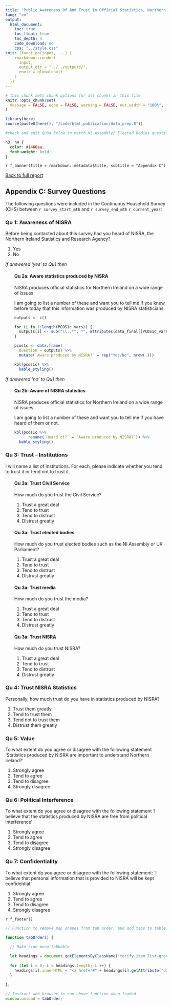 ```yaml
---
title: "Public Awareness Of And Trust In Official Statistics, Northern Ireland 2024"
lang: "en"
output:
  html_document:
    toc: true
    toc_float: true
    toc_depth: 4
    code_download: no
    css: "../style.css"
knit: (function(input, ...) {
    rmarkdown::render(
      input,
      output_dir = "../../outputs/",
      envir = globalenv()
    )
  })
---
```


<div id = "cookie-banner"></div>
<script src = "../cookies.js"></script>

```r
# this chunk sets chunk options for all chunks in this file
knitr::opts_chunk$set(
  message = FALSE, echo = FALSE, warning = FALSE, out.width = "100%", fig.height = 4
)

library(here)
source(paste0(here(), "/code/html_publication/data_prep.R"))

#check and edit Qu3a below to match NI Assembly/ Elected Bodies question
```

```css
h3, h4 {
  color: #1460aa;
  font-weight: bold;
}
```

<div data-nics-theme="`r nics_theme`">

`r f_banner(title = rmarkdown::metadata$title, subtitle = "Appendix C")` 

<div id="main" role="main">


[Back to full report](public-awareness-of-and-trust-in-official-statistics-northern-ireland-`r current_year`.html)

## Appendix C: Survey Questions

The following questions were included in the Continuous Household Survey (CHS) between `r survey_start_mth` and `r survey_end_mth` `r current_year`:

### Qu 1: Awareness of NISRA

Before being contacted about this survey had you heard of NISRA, the Northern Ireland Statistics and Research Agency?

1. Yes
1. No

_If answered 'yes' to Qu1 then_

<div style = "margin-left: 2em">

#### Qu 2a: Aware statistics produced by NISRA 

NISRA produces official statistics for Northern Ireland on a wide range of issues. 

I am going to list a number of these and want you to tell me if you knew before today that this information was produced by NISRA statisticians. 

```r

outputs <- c()

for (i in 1:length(PCOS1c_vars)) {
  outputs[i] <- sub("\\..*", "", attributes(data_final[[PCOS1c_vars[i]]])$label) %>% trimws()
}

pcos1c <- data.frame(
  Question = outputs) %>%
  mutate(`Aware produced by NISRA?` = rep("Yes/No", nrow(.)))

kbl(pcos1c) %>%
  kable_styling()

```

</div>

_If answered 'no' to Qu1 then_

<div style = "margin-left: 2em">

#### Qu 2b: Aware of NISRA statistics 

NISRA produces official statistics for Northern Ireland on a wide range of issues.

I am going to list a number of these and want you to tell me if you have heard of them or not.

```r
kbl(pcos1c %>%
      rename(`Heard of?` = `Aware produced by NISRA?`)) %>%
  kable_styling()
```

</div>

### Qu 3: Trust – Institutions

I will name a list of institutions. For each, please indicate whether you tend to trust it or tend not to trust it.

<div style = "margin-left: 2em">

#### Qu 3a: Trust Civil Service

How much do you trust the Civil Service?

1. Trust a great deal
1. Tend to trust
1. Tend to distrust
1. Distrust greatly

#### Qu 3a: Trust elected bodies

How much do you trust elected bodies such as the NI Assembly or UK Parliament?

1. Trust a great deal
1. Tend to trust
1. Tend to distrust
1. Distrust greatly

#### Qu 3a: Trust media

How much do you trust the media?

1. Trust a great deal
1. Tend to trust
1. Tend to distrust
1. Distrust greatly

#### Qu 3a: Trust NISRA

How much do you trust NISRA?

1. Trust a great deal
1. Tend to trust
1. Tend to distrust
1. Distrust greatly

</div>

### Qu 4: Trust NISRA Statistics

Personally, how much trust do you have in statistics produced by NISRA? 

1. Trust them greatly
1. Tend to trust them
1. Tend not to trust them
1. Distrust them greatly

### Qu 5: Value

To what extent do you agree or disagree with the following statement ‘Statistics produced by NISRA are important to understand Northern Ireland?’

1. Strongly agree
1. Tend to agree
1. Tend to disagree
1. Strongly disagree

### Qu 6: Political Interference

To what extent do you agree or disagree with the following statement ‘I believe that the statistics produced by NISRA are free from political interference’

1. Strongly agree
1. Tend to agree
1. Tend to disagree
1. Strongly disagree

### Qu 7: Confidentiality
To what extent do you agree or disagree with the following statement: 'I believe that personal information that is provided to NISRA will be kept confidential.'

1. Strongly agree
1. Tend to agree
1. Tend to disagree
1. Strongly disagree

<!-- closing main div -->
</div>

`r f_footer()`


```js

// Function to remove map shapes from tab order, and add tabs to table of contents

function tabOrder() {
  
  // Make side menu tabbable

  let headings = document.getElementsByClassName('tocify-item list-group-item');
  
  for (let i = 0; i < headings.length; i ++) {
    headings[i].innerHTML = "<a href='#" + headings[i].getAttribute("data-unique") + "'>" + headings[i].innerHTML +  "</a>";
  }
  
};

// Instruct web browser to run above function when loaded
window.onload = tabOrder;
```


<!-- close data-nics-theme div-->
</div>
